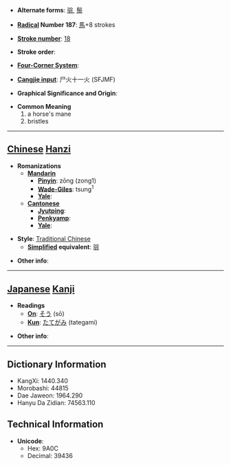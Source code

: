 * '''Alternate forms''': [[骔]], [[鬃]]

* '''[[Wiktionary:Chinese radical index| Radical]] Number 187''': [[Wiktionary:Chinese radical index 馬|馬]]+8 strokes

* '''[[Wiktionary:Chinese total strokes index|Stroke number]]''': [[Wiktionary:Chinese total strokes index 18|18]]

* '''Stroke order''': 

* '''[[Wiktionary:Chinese four corner index|Four-Corner System]]''': 

* '''[[Wiktionary:Chinese Cangjie index|Cangjie input]]''': 尸火十一火 (SFJMF)

* '''Graphical Significance and Origin''': 

* '''Common Meaning'''
*#a horse's mane
*# bristles


----

== [[Chinese]] [[Hanzi]] ==

* '''Romanizations'''
** '''[[Mandarin]]'''
*** '''[[Pinyin]]''': zōng (zong1)
*** '''[[Wade-Giles]]''': tsung<sup>1</sup>
*** '''[[Yale]]''': 
** '''[[Cantonese]]'''
*** '''[[Jyutping]]''':
*** '''[[Penkyamp]]''': 
*** '''[[Yale]]''': 

* '''Style''': [[Traditional Chinese]] 
** '''[[Simplified Chinese|Simplified]] equivalent''': [[骔]]

* '''Other info''': 

----

== [[Japanese]] [[Kanji]] ==

* '''Readings'''
** '''[[On]]''': [[そう]] (sō)
** '''[[Kun]]''': [[たてがみ]] (tategami)

* '''Other info''':  

----

== Dictionary Information ==

* KangXi: 1440.340
* Morobashi: 44815
* Dae Jaweon: 1964.290
* Hanyu Da Zidian: 74563.110

== Technical Information ==

* '''Unicode''':
** Hex: 9A0C
** Decimal: 39436